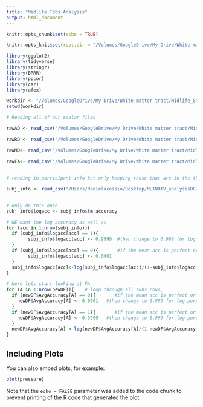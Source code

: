 ```yaml
---
title: "Midlife Tbbs Analysis"
output: html_document
---
```


```r
knitr::opts_chunk$set(echo = TRUE)

knitr::opts_knit$set(root.dir = "/Volumes/GoogleDrive/My Drive/White matter tract/Midlife_SNAG/tbss/Maze")

library(ggplot2)
library(tidyverse)
library(stringr)
library(BRRR)
library(ppcor)
library(car)
library(afex)

workdir <- "/Volumes/GoogleDrive/My Drive/White matter tract/Midlife_SNAG/tbss/Maze"
setwd(workdir)

```



```r
# Reading all of our scalar files 

rawAD <- read_csv("/Volumes/GoogleDrive/My Drive/White matter tract/Midlife_SNAG/tbss/Maze/JHU-skeletonized-AD.csv")

rawRD <- read_csv("/Volumes/GoogleDrive/My Drive/White matter tract/Midlife_SNAG/tbss/Maze/JHU-skeletonized-RD.csv")

rawMD<- read_csv("/Volumes/GoogleDrive/My Drive/White matter tract/Midlife_SNAG/tbss/Maze/JHU-skeletonized-MD.csv")

rawFA<- read_csv("/Volumes/GoogleDrive/My Drive/White matter tract/Midlife_SNAG/tbss/Maze/JHU-skeletonized-FA.csv")
                 
                 
# reading in participant info but only keeping those that are in the tbss analysis

subj_info <- read_csv("/Users/danielacossio/Desktop/MLINDIV_analysisDC/MidlifeDesktopBehavior/BehaviorAnalysisScripts/MLINDIV_participant_master.csv") %>%  filter(Subject %in% c(as.character(rawAD$`Subject ID`)))
              
```

```r
# only do this once 
subj_info$logacc <- subj_info$tm_accuracy

# WE want the log accuracy as well as
for (acc in 1:nrow(subj_info)){    
  if (subj_info$logacc[acc] == 1){       
        subj_info$logacc[acc] <- 0.9999  #then change to 0.999 for log purposes 
  } 
  if (subj_info$logacc[acc] == 0){       #if the mean acc is perfect or =0, 
        subj_info$logacc[acc] <- 0.0001
  } 
  subj_info$logacc[acc]<-log(subj_info$logacc[acc]/(1-subj_info$logacc[acc]),10) # main loop formula replacing raw acc with log acc
}


```


```r
# here lets start looking at FA 
for (A in 1:nrow(newDF)){    # loop through all subs rows,
  if (newDF$AvgAccuracy[A] == 0){       #if the mean acc is perfect or =1, 
    newDF$AvgAccuracy[A] <- 0.0001   #then change to 0.999 for log purposes 
  } 
  if (newDF$AvgAccuracy[A] == 1){       #if the mean acc is perfect or =1, 
    newDF$AvgAccuracy[A] <- 0.9999   #then change to 0.999 for log purposes 
  } 
  newDF$AvgAccuracy[A] <-log(newDF$AvgAccuracy[A]/(1-newDF$AvgAccuracy[A]),10) # main loop formula replacing raw acc with log acc
}


```


## Including Plots

You can also embed plots, for example:

```r
plot(pressure)
```

Note that the `echo = FALSE` parameter was added to the code chunk to prevent printing of the R code that generated the plot.
